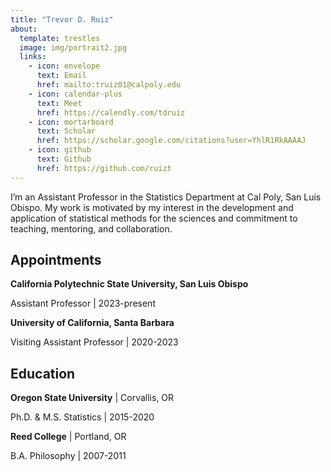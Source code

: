 ```yaml
---
title: "Trevor D. Ruiz"
about:
  template: trestles
  image: img/portrait2.jpg
  links:
    - icon: envelope
      text: Email
      href: mailto:truiz01@calpoly.edu
    - icon: calendar-plus
      text: Meet
      href: https://calendly.com/tdruiz
    - icon: mortarboard
      text: Scholar
      href: https://scholar.google.com/citations?user=YhlR1RkAAAAJ
    - icon: github
      text: Github
      href: https://github.com/ruizt
---
```


I'm an Assistant Professor in the Statistics Department at Cal Poly, San Luis Obispo. My work is motivated by my interest in the development and application of statistical methods for the sciences and commitment to teaching, mentoring, and collaboration.

## Appointments

**California Polytechnic State University, San Luis Obispo**

Assistant Professor \| 2023-present

**University of California, Santa Barbara**

Visiting Assistant Professor \| 2020-2023

## Education

**Oregon State University** \| Corvallis, OR

Ph.D. & M.S. Statistics \| 2015-2020

**Reed College** \| Portland, OR

B.A. Philosophy \| 2007-2011
